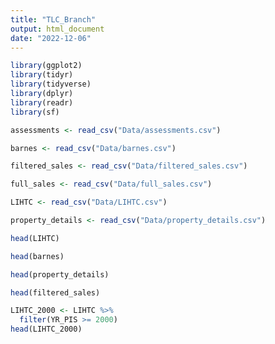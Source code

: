 ```yaml
---
title: "TLC_Branch"
output: html_document
date: "2022-12-06"
---
```


```r
library(ggplot2)
library(tidyr)
library(tidyverse)
library(dplyr)
library(readr)
library(sf)
```

```r
assessments <- read_csv("Data/assessments.csv")
```

```r
barnes <- read_csv("Data/barnes.csv")
```

```r
filtered_sales <- read_csv("Data/filtered_sales.csv")
```

```r
full_sales <- read_csv("Data/full_sales.csv")
```

```r
LIHTC <- read_csv("Data/LIHTC.csv")
```

```r
property_details <- read_csv("Data/property_details.csv")
```
```r
head(LIHTC)
```

```r
head(barnes)
```

```r
head(property_details)
```

```r
head(filtered_sales)
```
```r
LIHTC_2000 <- LIHTC %>% 
  filter(YR_PIS >= 2000)
head(LIHTC_2000)
```


